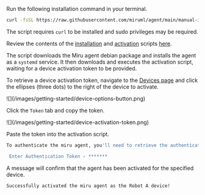
Run the following installation command in your terminal.

```bash
curl -fsSL https://raw.githubusercontent.com/miruml/agent/main/manual-install.sh | sh
```

The script requires `curl` to be installed and sudo privileges may be required. 

Review the contents of the [installation](https://github.com/miruml/agent/blob/main/scripts/install/manual-deb-install.sh) and [activation](https://github.com/miruml/agent/blob/main/scripts/install/activate.sh) scripts [here](https://github.com/miruml/agent/tree/main/scripts/install).

The script downloads the Miru agent debian package and installs the agent as a `systemd` service. It then downloads and executes the activation script, waiting for a device activation token to be provided.

To retrieve a device activation token, navigate to the 
[Devices page](https://configs.miruml.com/devices) and 
click the ellipses (three dots) to the right of the device to activate.

<Frame>
    ![](/images/getting-started/device-options-button.png)
</Frame>

Click the `Token` tab and copy the token.

<Frame>
   ![](/images/getting-started/device-activation-token.png)
</Frame>

Paste the token into the activation script.

```bash
To authenticate the miru agent, you'll need to retrieve the authentication token from https://configs.miruml.com/devices for the device you want to authenticate as.

 Enter Authentication Token › *******
```

A message will confirm that the agent has been activated for the specified device.

```bash
Successfully activated the miru agent as the Robot A device!
```